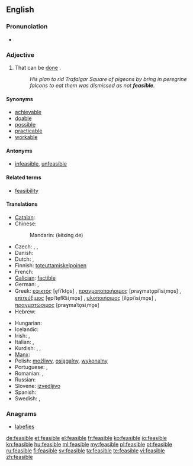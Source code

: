 ==English==

===Pronunciation===
* {{IPA|/ˈfiːzəˌbl&#x329;/}}

===Adjective===
{{en-adj}}

# That can be [[do]]ne {{soplink|in|practice}}.
#: ''His plan to rid Trafalgar Square of pigeons by bring in peregrine falcons to eat them was dismissed as not '''feasible'''.''

====Synonyms====
* [[achievable]]
* [[doable]]
* [[possible]]
* [[practicable]]
* [[workable]]

====Antonyms====
* {{sense|that can be done in practice}} [[infeasible]], [[unfeasible]]

====Related terms====
* [[feasibility]]

====Translations====
{{trans-top|that can be done in practice}}
* [[Catalan]]: {{t|ca|factible}}
* Chinese: 
*: Mandarin: {{t|zh|可行|alt=可行的|sc=Hani}} (kěxíng de)
* Czech: {{t-|cs|uskutečnitelný|m}}, {{t-|cs|proveditelný|m}}, {{t+|cs|možný|m}}
* Danish: {{t-|da|mulig}}
* Dutch: {{t+|nl|mogelijk}}, {{t-|nl|haalbaar}}
* Finnish: [[toteuttamiskelpoinen]]
* French: {{t+|fr|faisable}}
* [[Galician]]: [[factible]]
* German: {{t-|de|durchführbar}}, {{t-|de|machbar}}
* Greek: [[εφικτός]] [e̞fiˈkto̞s] {{m}}, [[πραγματοποιήσιμος]] [praɣmato̞piˈisiˌmo̞s] {{m}}, [[επιτεύξιμος]] [e̞piˈte̞fk͡siˌmo̞s] {{m}}, [[υλοποιήσιμος]] [ilo̞piˈisiˌmo̞s] {{m}}, [[πραγματώσιμος]] [praɣmaˈto̞siˌmo̞s] {{m}}
* Hebrew: {{t|he|בר ביצוע|tr=bar bitzua}}
{{trans-mid}}
* Hungarian: {{t+|hu|megvalósítható}}
* Icelandic: {{t|is|mögulegt}}
* Irish: {{t|ga|féideartha}}, {{t|ga|indéanta}}
* Italian: {{t+|it|fattibile}}, {{t+|it|realizzabile}}
* Kurdish: {{t+|ku|gengaz}}, {{t+|ku|mimkin}}, {{t+|ku|pêkan}}
* [[Manx]]: {{t|gv|yn-jannoo}}
* Polish: [[możliwy]], [[osiągalny]], [[wykonalny]]
* Portuguese: {{t+|pt|possível}},  {{t+|pt|factível}}
* Romanian: {{t+|ro|fezabil}}, {{t|ro|facibil|m|n}}
* Russian: {{t+|ru|возможный}}
* Slovene: [[izvedljivo]]
* Spanish: {{t+|es|factible}}
* Swedish: {{t|sv|genomförbar}}, {{t+|sv|möjlig}}
{{trans-bottom}}

===Anagrams===
* [[labefies#English|labefies]]

[[de:feasible]]
[[et:feasible]]
[[el:feasible]]
[[fr:feasible]]
[[ko:feasible]]
[[io:feasible]]
[[kn:feasible]]
[[hu:feasible]]
[[ml:feasible]]
[[my:feasible]]
[[pl:feasible]]
[[pt:feasible]]
[[ru:feasible]]
[[fi:feasible]]
[[sv:feasible]]
[[ta:feasible]]
[[te:feasible]]
[[vi:feasible]]
[[zh:feasible]]